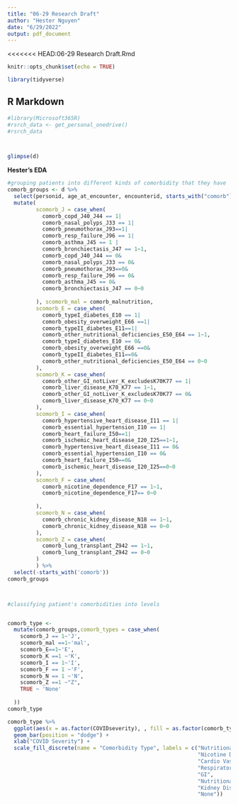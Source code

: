 ```yaml
---
title: "06-29 Research Draft"
author: "Hester Nguyen"
date: "6/29/2022"
output: pdf_document
---
```

<<<<<<< HEAD:06-29 Research Draft.Rmd



```r
knitr::opts_chunk$set(echo = TRUE)
```


```r
library(tidyverse)
```

## R Markdown





```r

#library(Microsoft365R)
#rsrch_data <- get_personal_onedrive()
#rsrch_data



glimpse(d)


```

**Hester's EDA**

```r
#grouping patients into different kinds of comorbidity that they have
comorb_groups <- d %>% 
  select(personid, age_at_encounter, encounterid, starts_with("comorb"),COVIDseverity) %>% 
  mutate(
         scomorb_J = case_when(
           comorb_copd_J40_J44 == 1|
           comorb_nasal_polyps_J33 == 1|
           comorb_pneumothorax_J93==1|
           comorb_resp_failure_J96 == 1|
           comorb_asthma_J45 == 1 |
           comorb_bronchiectasis_J47 == 1~1,
           comorb_copd_J40_J44 == 0&
           comorb_nasal_polyps_J33 == 0&
           comorb_pneumothorax_J93==0&
           comorb_resp_failure_J96 == 0&
           comorb_asthma_J45 == 0&
           comorb_bronchiectasis_J47 == 0~0
            
         ), scomorb_mal = comorb_malnutrition, 
         scomorb_E = case_when(
           comorb_typeI_diabetes_E10 == 1|
           comorb_obesity_overweight_E66 ==1|
           comorb_typeII_diabetes_E11==1|
           comorb_other_nutritional_deficiencies_E50_E64 == 1~1,
           comorb_typeI_diabetes_E10 == 0&
           comorb_obesity_overweight_E66 ==0&
           comorb_typeII_diabetes_E11==0&
           comorb_other_nutritional_deficiencies_E50_E64 == 0~0
         ),
         scomorb_K = case_when(
           comorb_other_GI_notLiver_K_excludesK70K77 == 1|
           comorb_liver_disease_K70_K77 == 1~1,
           comorb_other_GI_notLiver_K_excludesK70K77 == 0&
           comorb_liver_disease_K70_K77 == 0~0
         ),
         scomorb_I = case_when(
           comorb_hypertensive_heart_disease_I11 == 1|
           comorb_essential_hypertension_I10 == 1|
           comorb_heart_failure_I50==1|
           comorb_ischemic_heart_disease_I20_I25==1~1,
           comorb_hypertensive_heart_disease_I11 == 0&
           comorb_essential_hypertension_I10 == 0&
           comorb_heart_failure_I50==0&
           comorb_ischemic_heart_disease_I20_I25==0~0
         ),
         scomorb_F = case_when(
           comorb_nicotine_dependence_F17 == 1~1,
           comorb_nicotine_dependence_F17== 0~0
           
         ), 
         scomorb_N = case_when(
           comorb_chronic_kidney_disease_N18 == 1~1,
           comorb_chronic_kidney_disease_N18 == 0~0
         ),
         scomorb_Z = case_when(
           comorb_lung_transplant_Z942 == 1~1, 
           comorb_lung_transplant_Z942 == 0~0
         )
         ) %>% 
  select(-starts_with('comorb'))
comorb_groups




```



```r
#classifying patient's comorbidities into levels


comorb_type <- 
  mutate(comorb_groups,comorb_types = case_when(
    scomorb_J == 1~'J',
    scomorb_mal ==1~'mal',
    scomorb_E==1~'E',
    scomorb_K ==1 ~'K',
    scomorb_I == 1~'I',
    scomorb_F == 1 ~'F',
    scomorb_N == 1 ~'N',
    scomorb_Z ==1 ~"Z",
    TRUE ~ 'None'
    
  ))
comorb_type
```

```r
comorb_type %>% 
  ggplot(aes(x = as.factor(COVIDseverity), , fill = as.factor(comorb_types)))+
  geom_bar(position = "dodge") +
  xlab("COVID Severity") + 
  scale_fill_discrete(name = "Comorbidity Type", labels = c("Nutritional", 
                                                            "Nicotine Dependence", 
                                                            "Cardio Vascular", 
                                                            "Respiratory",
                                                            "GI", 
                                                            "Nutritional", 
                                                            "Kidney Disease",
                                                            "None"))
```

```r

```


